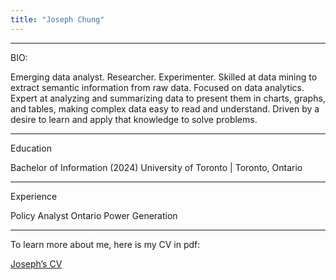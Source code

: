 ```yaml
---
title: "Joseph Chung"
---
```


------------------------------------------------------------------------

BIO:

Emerging data analyst. Researcher. Experimenter. Skilled at data mining to extract semantic information from raw data. Focused on data analytics. Expert at analyzing and summarizing data to present them in charts, graphs, and tables, making complex data easy to read and understand. Driven by a desire to learn and apply that knowledge to solve problems.

------------------------------------------------------------------------

Education

Bachelor of Information (2024) University of Toronto \| Toronto, Ontario

------------------------------------------------------------------------

Experience

Policy Analyst Ontario Power Generation

------------------------------------------------------------------------

To learn more about me, here is my CV in pdf:

[Joseph's CV](https://github.com/UtopianYoungChung/UtopianYoungChung/blob/d900a8e14f5c3297ab5a0d052ef45761d963b0a6/CV/resume_Joseph_Chung.pdf)
